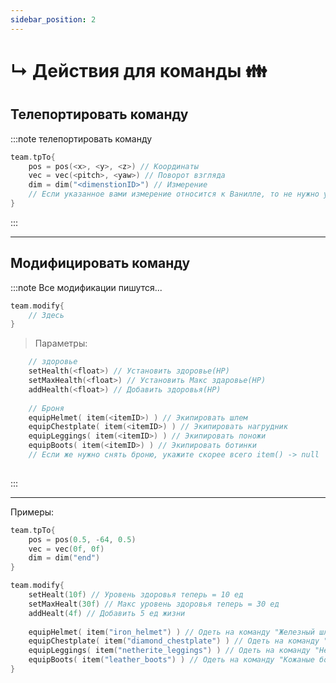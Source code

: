 ```yaml
---
sidebar_position: 2
---
```


# ↳ Действия для команды 👪

## Телепортировать команду

:::note телепортировать команду
```kts
team.tpTo{
    pos = pos(<x>, <y>, <z>) // Координаты
    vec = vec(<pitch>, <yaw>) // Поворот взгляда
    dim = dim("<dimenstionID>") // Измерение
    // Если указанное вами измерение относится к Ванилле, то не нужно указывать modID
}
```
:::

---

## Модифицировать команду

:::note Все модификации пишутся...
```kts
team.modify{
    // Здесь
}
```

> Параметры:
```kts
    // здоровье
    setHealth(<float>) // Установить здоровье(HP)
    setMaxHealth(<float>) // Установить Макс здаровье(HP)
    addHealth(<float>) // Добавить здоровья(HP)
    
    // Броня
    equipHelmet( item(<itemID>) ) // Экипировать шлем
    equipChestplate( item(<itemID>) ) // Экипировать нагрудник
    equipLeggings( item(<itemID>) ) // Экипировать поножи
    equipBoots( item(<itemID>) ) // Экипировать ботинки
    // Если же нужно снять броню, укажите скорее всего item() -> null
    
```
:::

---

Примеры:
```kts
team.tpTo{
    pos = pos(0.5, -64, 0.5)
    vec = vec(0f, 0f)
    dim = dim("end")
}

team.modify{
    setHealt(10f) // Уровень здоровья теперь = 10 ед
    setMaxHealt(30f) // Макс уровень здоровья теперь = 30 ед
    addHealt(4f) // Добавить 5 ед жизни
    
    equipHelmet( item("iron_helmet") ) // Одеть на команду "Железный шлем"
    equipChestplate( item("diamond_chestplate") ) // Одеть на команду "Алмазный нагрудник"
    equipLeggings( item("netherite_leggings") ) // Одеть на команду "Незеритовые поножи"
    equipBoots( item("leather_boots") ) // Одеть на команду "Кожаные ботинки"
}
```
